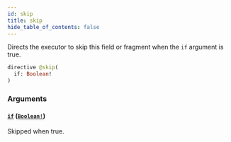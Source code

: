 ```yaml
---
id: skip
title: skip
hide_table_of_contents: false
---
```



Directs the executor to skip this field or fragment when the `if` argument is true.

```graphql
directive @skip(
  if: Boolean!
)
```


### Arguments

#### [`if`](#) ([`Boolean!`](/docs/mainnet/graphql/scalars/boolean))

Skipped when true.





